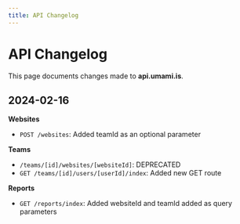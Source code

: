 ```yaml
---
title: API Changelog
---
```


# API Changelog

This page documents changes made to **api.umami.is**.

## 2024-02-16

**Websites**

- `POST /websites`: Added teamId as an optional parameter

**Teams**

- `/teams/[id]/websites/[websiteId]`: DEPRECATED
- `GET /teams/[id]/users/[userId]/index`: Added new GET route

**Reports**

- `GET /reports/index`: Added websiteId and teamId added as query parameters
